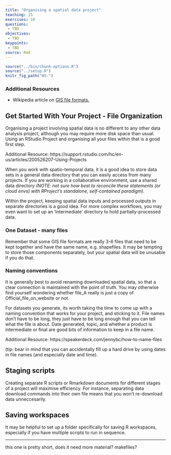 ```yaml
---
title: "Organising a spatial data project"
teaching: 15
exercises: 10
questions:
 - TBD
objectives:
 - TBD
keypoints:
 - TBD
source: Rmd
---
```


```r
source("../bin/chunk-options.R")
source("../setup.R")
knitr_fig_path("05-")
```

### Additional Resources

* Wikipedia article on <a href="https://en.wikipedia.org/wiki/GIS_file_formats" target="_blank">
GIS file formats.</a>

## Get Started With Your Project -  File Organization

Organising a project involving spatial data is no different to any other data analysis project, although you may require more disk space than usual. Using an RStudio Project and organising all your files within that is a good first step.

Additional Resource: https://support.rstudio.com/hc/en-us/articles/200526207-Using-Projects

When you work with spatio-temporal data, it is a good idea to store data sets in a general data directory that you can easily access from many projects. If you are working in a collaborative environment, use a shared data directory *(NOTE: not sure how best to reconcile these statements (or cloud envs) with RProject's standalone, self-contained paradigm).*

Within the project, keeping spatial data inputs and processed outputs in separate directories is a good idea. For more complex workflows, you may even want to set up an 'intermediate' directory to hold partially-processed data.

### One Dataset - many files

Remember that some GIS file formats are really 3-6 files that need to be kept together and have the same name, e.g. shapefiles. It may be tempting to store those components separately, but your spatial data will be unusable if you do that.

### Naming conventions

It is generally best to avoid renaming downloaded spatial data, so that a clear connection is maintained with the point of truth. You may otherwise find yourself wondering whether file_A really is just a copy of Official_file_on_website or not.

For datasets you generate, its worth taking the time to come up with a naming convention that works for your project, and sticking to it. File names don't have to be long, they just have to be long enough that you can tell what the file is about. Date generated, topic, and whether a product is intermediate or final are good bits of information to keep in a file name.

Additional Resource: https://speakerdeck.com/jennybc/how-to-name-files

(tip: bear in mind that you can accidentally fill up a hard drive by using dates in file names (and especially date and time). 

## Staging scripts

Creating separate R scripts or Rmarkdown documents for different stages of a project will maximise efficiency. For instance, separating data download commands into their own file means that you won't re-download data unneccesarily.

## Saving workspaces

It may be helpful to set up a folder specifically for saving R workspaces, especially if you have multiple scripts to run in sequence. 

***

this one is pretty short, does it need more material?
makefiles?


